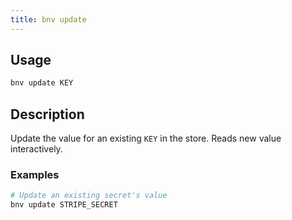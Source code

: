```yaml
---
title: bnv update
---
```


## Usage

```bash
bnv update KEY
```

## Description

Update the value for an existing `KEY` in the store. Reads new value interactively.

### Examples

```bash
# Update an existing secret's value
bnv update STRIPE_SECRET
```

